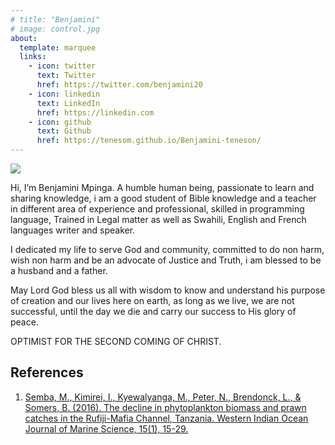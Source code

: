 ```yaml
---
# title: "Benjamini"
# image: control.jpg
about:
  template: marquee
  links:
    - icon: twitter
      text: Twitter
      href: https://twitter.com/benjamini20
    - icon: linkedin
      text: LinkedIn
      href: https://linkedin.com
    - icon: github
      text: Github
      href: https://tenesom.github.io/Benjamini-teneson/
---
```


::: grid
::: {.g-col-12 .g-col-md-6}
![](teneson-profile.jpg)
:::

::: {.g-col-12 .g-col-md-6}
Hi, I'm Benjamini Mpinga. A humble human being, passionate to learn and sharing knowledge, i am a good student of Bible knowledge and a teacher in different area of experience and professional, skilled in programming language,  Trained in Legal matter as well as Swahili, English and French languages writer and speaker.

I dedicated my life to serve God and community, committed to do non harm, wish non harm and be an advocate of Justice and Truth, i am blessed to be a husband and a father.

May Lord God bless us all with wisdom to know and understand his purpose of creation and our lives here on earth, as long as we live, we are not successful, until the day we die and carry our success to His glory of peace.

 OPTIMIST FOR THE SECOND COMING OF CHRIST.

:::
:::

## References

1.  [Semba, M., Kimirei, I., Kyewalyanga, M., Peter, N., Brendonck, L., & Somers, B. (2016). The decline in phytoplankton biomass and prawn catches in the Rufiji-Mafia Channel, Tanzania. Western Indian Ocean Journal of Marine Science, 15(1), 15-29.](https://www.ajol.info/index.php/wiojms/article/view/138510)
